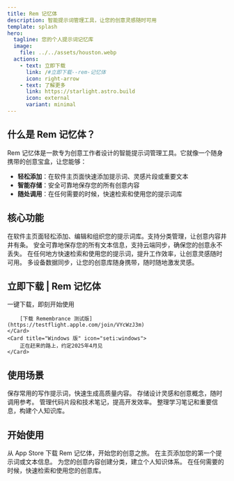 ```yaml
---
title: Rem 记忆体
description: 智能提示词管理工具，让您的创意灵感随时可用
template: splash
hero:
  tagline: 您的个人提示词记忆库
  image:
    file: ../../assets/houston.webp
  actions:
    - text: 立即下载
      link: /#立即下载--rem-记忆体
      icon: right-arrow
    - text: 了解更多
      link: https://starlight.astro.build
      icon: external
      variant: minimal
---
```



## 什么是 Rem 记忆体？

Rem 记忆体是一款专为创意工作者设计的智能提示词管理工具。它就像一个随身携带的创意宝盒，让您能够：

- **轻松添加**：在软件主页面快速添加提示词、灵感片段或重要文本
- **智能存储**：安全可靠地保存您的所有创意内容
- **随处调用**：在任何需要的时候，快速检索和使用您的提示词库

## 核心功能

<CardGrid>
	<Card title="📝 提示词管理" icon="pencil">
		在软件主页面轻松添加、编辑和组织您的提示词库。支持分类管理，让创意内容井井有条。
	</Card>
	<Card title="💾 智能存储" icon="database">
		安全可靠地保存您的所有文本信息，支持云端同步，确保您的创意永不丢失。
	</Card>
	<Card title="🚀 快速调用" icon="rocket">
		在任何地方快速检索和使用您的提示词，提升工作效率，让创意灵感随时可用。
	</Card>
	<Card title="🔄 无缝同步" icon="sync">
		多设备数据同步，让您的创意库随身携带，随时随地激发灵感。
	</Card>
</CardGrid>

## 立即下载 | Rem 记忆体

<CardGrid>
	<Card title="Mac 版" icon="apple">
		一键下载，即刻开始使用
		
		[下载 Remembrance 测试版](https://testflight.apple.com/join/VYcWzJ3m)
	</Card>
	<Card title="Windows 版" icon="seti:windows">
		正在赶来的路上，约定2025年4月见
	</Card>
</CardGrid>

## 使用场景

<CardGrid stagger>
	<Card title="内容创作者" icon="edit">
		保存常用的写作提示词，快速生成高质量内容。
	</Card>
	<Card title="设计师" icon="palette">
		存储设计灵感和创意概念，随时调用参考。
	</Card>
	<Card title="开发者" icon="code">
		管理代码片段和技术笔记，提高开发效率。
	</Card>
	<Card title="学生" icon="graduation-cap">
		整理学习笔记和重要信息，构建个人知识库。
	</Card>
</CardGrid>

## 开始使用

<CardGrid stagger>
	<Card title="下载安装" icon="download">
		从 App Store 下载 Rem 记忆体，开始您的创意之旅。
	</Card>
	<Card title="添加内容" icon="add-document">
		在主页添加您的第一个提示词或文本信息。
	</Card>
	<Card title="组织管理" icon="folder">
		为您的创意内容创建分类，建立个人知识体系。
	</Card>
	<Card title="随时调用" icon="search">
		在任何需要的时候，快速检索和使用您的创意库。
	</Card>
</CardGrid>

